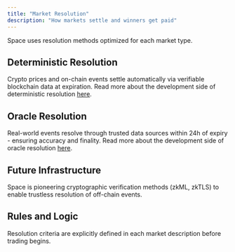 ```yaml
---
title: "Market Resolution"
description: "How markets settle and winners get paid"
---
```


Space uses resolution methods optimized for each market type.

## Deterministic Resolution

Crypto prices and on-chain events settle automatically via verifiable blockchain data at expiration. Read more about the development side of deterministic resolution [here](/resolution/deterministic).

## Oracle Resolution

Real-world events resolve through trusted data sources within 24h of expiry - ensuring accuracy and finality. Read more about the development side of oracle resolution [here](/resolution/oracle).

## Future Infrastructure

Space is pioneering cryptographic verification methods (zkML, zkTLS) to enable trustless resolution of off-chain events.

## Rules and Logic

Resolution criteria are explicitly defined in each market description before trading begins.